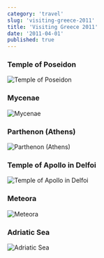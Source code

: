 ```yaml
---
category: 'travel'
slug: 'visiting-greece-2011'
title: 'Visiting Greece 2011'
date: '2011-04-01'
published: true
---
```



### Temple of Poseidon⁩

<img src={poseidon} alt="Temple of Poseidon⁩" />

### Mycenae ⁩

<img src={mycenae} alt="Mycenae⁩" />

### Parthenon⁩ (⁨Athens⁩)

<img src={parthenon} alt="Parthenon⁩ (⁨Athens⁩)" />

### Temple of Apollo⁩ in Delfoi

<img src={apollo} alt="Temple of Apollo⁩ in Delfoi" />

### Meteora

<img src={meteora} alt="Meteora" />

### Adriatic Sea

<img src={adriatic} alt="Adriatic Sea" />
